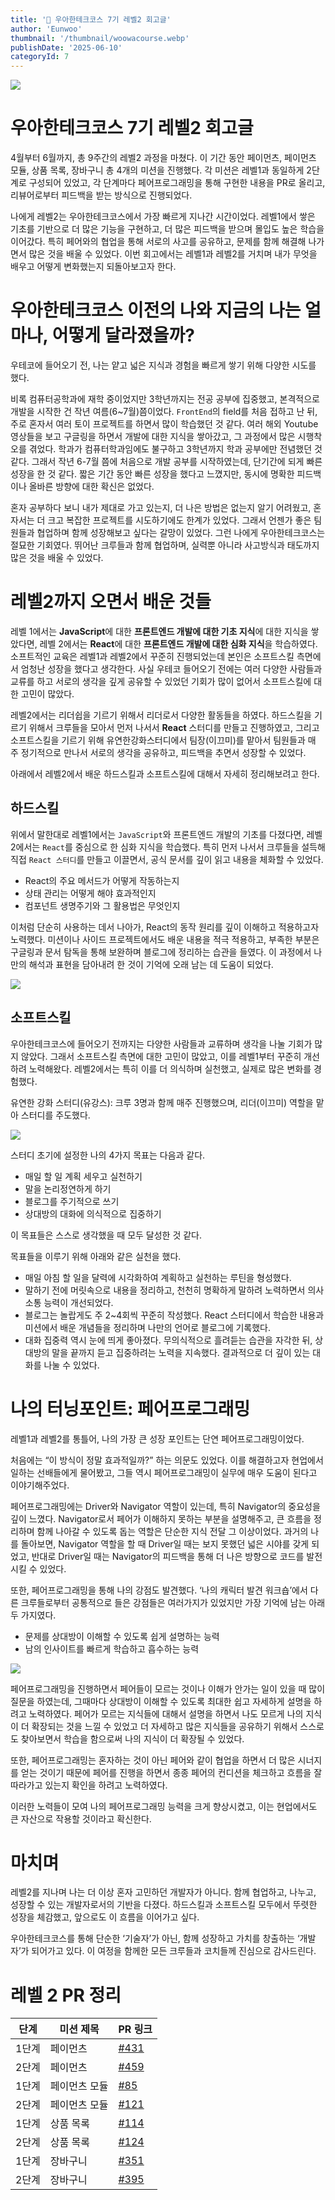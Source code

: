 ```yaml
---
title: '📖 우아한테크코스 7기 레벨2 회고글'
author: 'Eunwoo'
thumbnail: '/thumbnail/woowacourse.webp'
publishDate: '2025-06-10'
categoryId: 7
---
```


![](https://velog.velcdn.com/images/eunwoo1341/post/4d5c0ba3-d4e3-471e-8add-2741ccd97fe9/image.png)

# 우아한테크코스 7기 레벨2 회고글

4월부터 6월까지, 총 9주간의 레벨2 과정을 마쳤다. 이 기간 동안 페이먼츠, 페이먼츠 모듈, 상품 목록, 장바구니 총 4개의 미션을 진행했다.
각 미션은 레벨1과 동일하게 2단계로 구성되어 있었고, 각 단계마다 페어프로그래밍을 통해 구현한 내용을 PR로 올리고, 리뷰어로부터 피드백을 받는 방식으로 진행되었다.

나에게 레벨2는 우아한테크코스에서 가장 빠르게 지나간 시간이었다.
레벨1에서 쌓은 기초를 기반으로 더 많은 기능을 구현하고, 더 많은 피드백을 받으며 몰입도 높은 학습을 이어갔다. 특히 페어와의 협업을 통해 서로의 사고를 공유하고, 문제를 함께 해결해 나가면서 많은 것을 배울 수 있었다.
이번 회고에서는 레벨1과 레벨2를 거치며 내가 무엇을 배우고 어떻게 변화했는지 되돌아보고자 한다.

# 우아한테크코스 이전의 나와 지금의 나는 얼마나, 어떻게 달라졌을까?

우테코에 들어오기 전, 나는 얕고 넓은 지식과 경험을 빠르게 쌓기 위해 다양한 시도를 했다.

비록 컴퓨터공학과에 재학 중이었지만 3학년까지는 전공 공부에 집중했고, 본격적으로 개발을 시작한 건 작년 여름(6~7월)쯤이었다.
`FrontEnd`의 field를 처음 접하고 난 뒤, 주로 혼자서 여러 토이 프로젝트를 하면서 많이 학습했던 것 같다. 여러 해외 Youtube 영상들을 보고 구글링을 하면서 개발에 대한 지식을 쌓아갔고, 그 과정에서 많은 시행착오를 겪었다.
학과가 컴퓨터학과임에도 불구하고 3학년까지 학과 공부에만 전념했던 것 같다. 그래서 작년 6-7월 쯤에 처음으로 개발 공부를 시작하였는데, 단기간에 되게 빠른 성장을 한 것 같다.
짧은 기간 동안 빠른 성장을 했다고 느꼈지만, 동시에 명확한 피드백이나 올바른 방향에 대한 확신은 없었다.

혼자 공부하다 보니 내가 제대로 가고 있는지, 더 나은 방법은 없는지 알기 어려웠고, 혼자서는 더 크고 복잡한 프로젝트를 시도하기에도 한계가 있었다.
그래서 언젠가 좋은 팀원들과 협업하며 함께 성장해보고 싶다는 갈망이 있었다.
그런 나에게 우아한테크코스는 절묘한 기회였다. 뛰어난 크루들과 함께 협업하며, 실력뿐 아니라 사고방식과 태도까지 많은 것을 배울 수 있었다.

# 레벨2까지 오면서 배운 것들

레벨 1에서는 **JavaScript**에 대한 **프론트엔드 개발에 대한 기초 지식**에 대한 지식을 쌓았다면, 레벨 2에서는 **React**에 대한 **프론트엔드 개발에 대한 심화 지식**을 학습하였다.
소프트적인 교육은 레벨1과 레벨2에서 꾸준히 진행되었는데 본인은 소프트스킬 측면에서 엄청난 성장을 했다고 생각한다.
사실 우테코 들어오기 전에는 여러 다양한 사람들과 교류를 하고 서로의 생각을 깊게 공유할 수 있었던 기회가 많이 없어서 소프트스킬에 대한 고민이 많았다.

레벨2에서는 리더쉽을 기르기 위해서 리더로서 다양한 활동들을 하였다.
하드스킬을 기르기 위해서 크루들을 모아서 먼저 나서서 **React** 스터디를 만들고 진행하였고,
그리고 소프트스킬을 기르기 위해 유연한강화스터디에서 팀장(이끄미)를 맡아서 팀원들과 매 주 정기적으로 만나서 서로의 생각을 공유하고, 피드백을 추면서 성장할 수 있었다.

아래에서 레벨2에서 배운 하드스킬과 소프트스킬에 대해서 자세히 정리해보려고 한다.

## 하드스킬

위에서 말한대로 레벨1에서는 `JavaScript`와 프론트엔드 개발의 기초를 다졌다면, 레벨2에서는 `React`를 중심으로 한 심화 지식을 학습했다.
특히 먼저 나서서 크루들을 설득해 직접 `React 스터디`를 만들고 이끌면서, 공식 문서를 깊이 읽고 내용을 체화할 수 있었다.

- React의 주요 메서드가 어떻게 작동하는지
- 상태 관리는 어떻게 해야 효과적인지
- 컴포넌트 생명주기와 그 활용법은 무엇인지

이처럼 단순히 사용하는 데서 나아가, React의 동작 원리를 깊이 이해하고 적용하고자 노력했다.
미션이나 사이드 프로젝트에서도 배운 내용을 적극 적용하고, 부족한 부분은 구글링과 문서 탐독을 통해 보완하며 블로그에 정리하는 습관을 들였다.
이 과정에서 나만의 해석과 표현을 담아내려 한 것이 기억에 오래 남는 데 도움이 되었다.

![](https://velog.velcdn.com/images/eunwoo1341/post/eed88192-510b-4386-8fa4-c6eb61ac9e81/image.png)

## 소프트스킬

우아한테크코스에 들어오기 전까지는 다양한 사람들과 교류하며 생각을 나눌 기회가 많지 않았다. 그래서 소프트스킬 측면에 대한 고민이 많았고, 이를 레벨1부터 꾸준히 개선하려 노력해왔다.
레벨2에서는 특히 이를 더 의식하며 실천했고, 실제로 많은 변화를 경험했다.

유연한 강화 스터디(유강스): 크루 3명과 함께 매주 진행했으며, 리더(이끄미) 역할을 맡아 스터디를 주도했다.

![](https://velog.velcdn.com/images/eunwoo1341/post/b7aa3497-a454-44f1-b7c5-d39bb3d2fced/image.png)

스터디 초기에 설정한 나의 4가지 목표는 다음과 같다.

- 매일 할 일 계획 세우고 실천하기
- 말을 논리정연하게 하기
- 블로그를 주기적으로 쓰기
- 상대방의 대화에 의식적으로 집중하기

이 목표들은 스스로 생각했을 때 모두 달성한 것 같다.

목표들을 이루기 위해 아래와 같은 실천을 했다.

- 매일 아침 할 일을 달력에 시각화하여 계획하고 실천하는 루틴을 형성했다.
- 말하기 전에 머릿속으로 내용을 정리하고, 천천히 명확하게 말하려 노력하면서 의사소통 능력이 개선되었다.
- 블로그는 놀랍게도 주 2~4회씩 꾸준히 작성했다. React 스터디에서 학습한 내용과 미션에서 배운 개념들을 정리하며 나만의 언어로 블로그에 기록했다.
- 대화 집중력 역시 눈에 띄게 좋아졌다. 무의식적으로 흘려듣는 습관을 자각한 뒤, 상대방의 말을 끝까지 듣고 집중하려는 노력을 지속했다. 결과적으로 더 깊이 있는 대화를 나눌 수 있었다.

# 나의 터닝포인트: 페어프로그래밍

레벨1과 레벨2를 통틀어, 나의 가장 큰 성장 포인트는 단연 페어프로그래밍이었다.

처음에는 “이 방식이 정말 효과적일까?” 하는 의문도 있었다. 이를 해결하고자 현업에서 일하는 선배들에게 물어봤고, 그들 역시 페어프로그래밍이 실무에 매우 도움이 된다고 이야기해주었다.

페어프로그래밍에는 Driver와 Navigator 역할이 있는데, 특히 Navigator의 중요성을 깊이 느꼈다.
Navigator로서 페어가 이해하지 못하는 부분을 설명해주고, 큰 흐름을 정리하며 함께 나아갈 수 있도록 돕는 역할은 단순한 지식 전달 그 이상이었다.
과거의 나를 돌아보면, Navigator 역할을 할 때 Driver일 때는 보지 못했던 넓은 시야를 갖게 되었고, 반대로 Driver일 때는 Navigator의 피드백을 통해 더 나은 방향으로 코드를 발전시킬 수 있었다.

또한, 페어프로그래밍을 통해 나의 강점도 발견했다. ‘나의 캐릭터 발견 워크숍’에서 다른 크루들로부터 공통적으로 들은 강점들은 여러가지가 있었지만 가장 기억에 남는 아래 두 가지였다.

- 문제를 상대방이 이해할 수 있도록 쉽게 설명하는 능력
- 남의 인사이트를 빠르게 학습하고 흡수하는 능력

![](https://velog.velcdn.com/images/eunwoo1341/post/99427b80-2ceb-4f97-b2e2-2dbbd51960c8/image.png)

페어프로그래밍을 진행하면서 페어들이 모르는 것이나 이해가 안가는 일이 있을 때 많이 질문을 하였는데, 그때마다 상대방이 이해할 수 있도록 최대한 쉽고 자세하게 설명을 하려고 노력하였다.
페어가 모르는 지식들에 대해서 설명을 하면서 나도 모르게 나의 지식이 더 확장되는 것을 느낄 수 있었고 더 자세하고 많은 지식들을 공유하기 위해서 스스로도 찾아보면서 학습을 함으로써 나의 지식이 더 확장될 수 있었다.

또한, 페어프로그래밍는 혼자하는 것이 아닌 페어와 같이 협업을 하면서 더 많은 시너지를 얻는 것이기 때문에 페어를 진행을 하면서 종종 페어의 컨디션을 체크하고 흐름을 잘 따라가고 있는지 확인을 하려고 노력하였다.

이러한 노력들이 모여 나의 페어프로그래밍 능력을 크게 향상시켰고, 이는 현업에서도 큰 자산으로 작용할 것이라고 확신한다.

# 마치며

레벨2를 지나며 나는 더 이상 혼자 고민하던 개발자가 아니다.
함께 협업하고, 나누고, 성장할 수 있는 개발자로서의 기반을 다졌다.
하드스킬과 소프트스킬 모두에서 뚜렷한 성장을 체감했고, 앞으로도 이 흐름을 이어가고 싶다.

우아한테크코스를 통해 단순한 ‘기술자’가 아닌, 함께 성장하고 가치를 창출하는 ‘개발자’가 되어가고 있다.
이 여정을 함께한 모든 크루들과 코치들께 진심으로 감사드린다.

# 레벨 2 PR 정리

| 단계  | 미션 제목     | PR 링크                                                                 |
| ----- | ------------- | ----------------------------------------------------------------------- |
| 1단계 | 페이먼츠      | [#431](https://github.com/woowacourse/react-payments/pull/431)          |
| 2단계 | 페이먼츠      | [#459](https://github.com/woowacourse/react-payments/pull/459)          |
| 1단계 | 페이먼츠 모듈 | [#85](https://github.com/woowacourse/react-modules/pull/85)             |
| 2단계 | 페이먼츠 모듈 | [#121](https://github.com/woowacourse/react-modules/pull/121)           |
| 1단계 | 상품 목록     | [#114](https://github.com/woowacourse/react-shopping-products/pull/114) |
| 2단계 | 상품 목록     | [#124](https://github.com/woowacourse/react-shopping-products/pull/124) |
| 1단계 | 장바구니      | [#351](https://github.com/woowacourse/react-shopping-cart/pull/351)     |
| 2단계 | 장바구니      | [#395](https://github.com/woowacourse/react-shopping-cart/pull/395)     |

